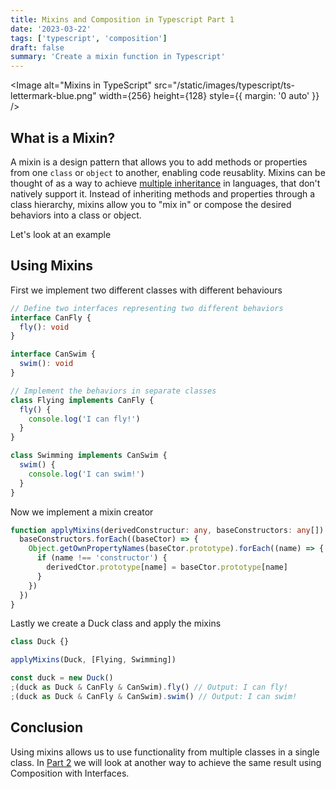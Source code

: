 ```yaml
---
title: Mixins and Composition in Typescript Part 1
date: '2023-03-22'
tags: ['typescript', 'composition']
draft: false
summary: 'Create a mixin function in Typescript'
---
```


<Image
  alt="Mixins in TypeScript"
  src="/static/images/typescript/ts-lettermark-blue.png"
  width={256}
  height={128}
  style={{ margin: '0 auto' }}
/>

## What is a Mixin?

A mixin is a design pattern that allows you to add methods or properties from one `class` or `object` to another,
enabling code reusablity.
Mixins can be thought of as a way to achieve [multiple inheritance](https://en.wikipedia.org/wiki/Multiple_inheritance#:~:text=Multiple%20inheritance%20is%20a%20feature,one%20particular%20object%20or%20class.)
in languages, that don't natively support it.
Instead of inheriting methods and properties through a class hierarchy,
mixins allow you to "mix in" or compose the desired behaviors into a class or object.

Let's look at an example

## Using Mixins

First we implement two different classes with different behaviours

```typescript
// Define two interfaces representing two different behaviors
interface CanFly {
  fly(): void
}

interface CanSwim {
  swim(): void
}

// Implement the behaviors in separate classes
class Flying implements CanFly {
  fly() {
    console.log('I can fly!')
  }
}

class Swimming implements CanSwim {
  swim() {
    console.log('I can swim!')
  }
}
```

Now we implement a mixin creator

```typescript
function applyMixins(derivedConstructur: any, baseConstructors: any[]) {
  baseConstructors.forEach((baseCtor) => {
    Object.getOwnPropertyNames(baseCtor.prototype).forEach((name) => {
      if (name !== 'constructor') {
        derivedCtor.prototype[name] = baseCtor.prototype[name]
      }
    })
  })
}
```

Lastly we create a Duck class and apply the mixins

```typescript
class Duck {}

applyMixins(Duck, [Flying, Swimming])

const duck = new Duck()
;(duck as Duck & CanFly & CanSwim).fly() // Output: I can fly!
;(duck as Duck & CanFly & CanSwim).swim() // Output: I can swim!
```

## Conclusion

Using mixins allows us to use functionality from multiple classes in a single class. In [Part 2](https://www.go-code.dev/blog/typescript/mixins-and-composition-in-typescript-part-2) we will
look at another way to achieve the same result using Composition with Interfaces.
